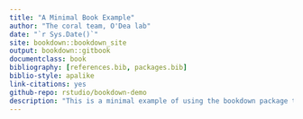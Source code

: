 ```yaml
--- 
title: "A Minimal Book Example"
author: "The coral team, O'Dea lab"
date: "`r Sys.Date()`"
site: bookdown::bookdown_site
output: bookdown::gitbook
documentclass: book
bibliography: [references.bib, packages.bib]
biblio-style: apalike
link-citations: yes
github-repo: rstudio/bookdown-demo
description: "This is a minimal example of using the bookdown package to write a book. The output format for this example is bookdown::gitbook. This book focuses on reef corals in Bocas del Toro, Panama."
---
```



